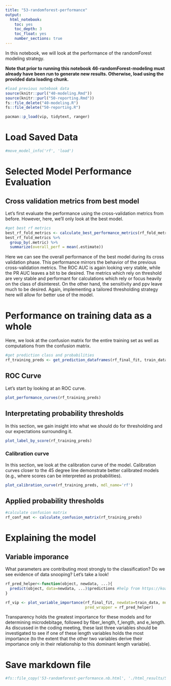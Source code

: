 ```yaml
---
title: "53-randomforest-performance"
output:
  html_notebook:
    toc: yes
    toc_depth: 3
    toc_float: yes
    number_sections: true
---
```


In this notebook, we will look at the performance of the randomForest modeling strategy.

**Note that prior to running this notebook 46-randomForest-modeling must already have been run to generate new results.  Otherwise, load using the provided data loading chunk.**

```r
#load previous notebook data
source(knitr::purl("40-modeling.Rmd"))
source(knitr::purl("50-reporting.Rmd"))
fs::file_delete("40-modeling.R")
fs::file_delete("50-reporting.R")

pacman::p_load(vip, tidytext, ranger)
```

# Load Saved Data
```r
#move_model_info('rf', 'load')
```

# Selected Model Performance Evaluation
## Cross validation metrics from best model
Let's first evaluate the performance using the cross-validation metrics from before.  However, here, we'll only look at the best model.
```r
#get best rf metrics
best_rf_fold_metrics <- calculate_best_performance_metrics(rf_fold_metrics, best_rf_params)
best_rf_fold_metrics %>%
  group_by(.metric) %>% 
  summarize(overall_perf = mean(.estimate))
```
Here we can see the overall performance of the best model during its cross validation phase.  This performance mirrors the behavior of the previous cross-validation metrics.  The ROC AUC is again looking very stable, while the PR AUC leaves a bit to be desired.  The metrics which rely on threshold are very stable and performant for calculations which rely or focus heavily on the class of disinterest.  On the other hand, the sensitivity and ppv leave much to be desired.  Again, implementing a tailored thresholding strategy here will allow for better use of the model.

# Performance on training data as a whole
Here, we look at the confusion matrix for the entire training set as well as computations from the confusion matrix.
```r
#get prediction class and probabilities
rf_training_preds <- get_prediction_dataframes(rf_final_fit, train_data)
```

## ROC Curve
Let's start by looking at an ROC curve.

```r
plot_performance_curves(rf_training_preds)
```

## Interpretating probability thresholds
In this section, we gain insight into what we should do for thresholding and our expectations surrounding it.
```r
plot_label_by_score(rf_training_preds)
```

### Calibration curve
In this section, we look at the calibration curve of the model.  Calibration curves closer to the 45 degree line demonstrate better calibrated models (e.g., where scores can be interpreted as probabilities).

```r
plot_calibration_curve(rf_training_preds, mdl_name='rf')
```

## Applied probability thresholds
```r
#calculate confusion matrix
rf_conf_mat <- calculate_confusion_matrix(rf_training_preds)
```

# Explaining the model
## Variable imporance
What parameters are contributing most strongly to the classification?  Do we see evidence of data snooping?  Let's take a look!

```r
rf_pred_helper<-function(object, newdata, ...){
  predict(object, data=newdata, ...)$predictions #help from https://koalaverse.github.io/vip/articles/vip.html
}

rf_vip <- plot_variable_importance(rf_final_fit, newdata=train_data, mdl_name = 'rf', positive_class='exp',
                                   pred_wrapper = rf_pred_helper)
```
Transparency holds the greatest importance for these models and for determining microdebitage, followed by fiber_length, f_length, and e_length. As discussed in the coding meeting, these last three variables should be investigated to see if one of these length variables holds the most importance (to the extent that the other two variables derive their importance only in their relationship to this dominant length variable). 

# Save markdown file
```r
#fs::file_copy('53-randomforest-performance.nb.html', './html_results/53-randomforest-performance.nb.html', overwrite=TRUE)
```

